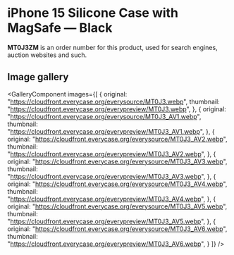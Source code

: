 
# iPhone 15 Silicone Case with MagSafe — Black

<Callout type='info' emoji='👉🏻'>**MT0J3ZM** is an order number for this product, used for search engines, auction websites and such.</Callout>

## Image gallery

<GalleryComponent
    images={[
      {
        original: "https://cloudfront.everycase.org/everysource/MT0J3.webp",
        thumbnail: "https://cloudfront.everycase.org/everypreview/MT0J3.webp",
      },
      {
        original: "https://cloudfront.everycase.org/everysource/MT0J3_AV1.webp",
        thumbnail: "https://cloudfront.everycase.org/everypreview/MT0J3_AV1.webp",
      },
      {
        original: "https://cloudfront.everycase.org/everysource/MT0J3_AV2.webp",
        thumbnail: "https://cloudfront.everycase.org/everypreview/MT0J3_AV2.webp",
      },
      {
        original: "https://cloudfront.everycase.org/everysource/MT0J3_AV3.webp",
        thumbnail: "https://cloudfront.everycase.org/everypreview/MT0J3_AV3.webp",
      },
      {
        original: "https://cloudfront.everycase.org/everysource/MT0J3_AV4.webp",
        thumbnail: "https://cloudfront.everycase.org/everypreview/MT0J3_AV4.webp",
      },
      {
        original: "https://cloudfront.everycase.org/everysource/MT0J3_AV5.webp",
        thumbnail: "https://cloudfront.everycase.org/everypreview/MT0J3_AV5.webp",
      },
      {
        original: "https://cloudfront.everycase.org/everysource/MT0J3_AV6.webp",
        thumbnail: "https://cloudfront.everycase.org/everypreview/MT0J3_AV6.webp",
      }
    ]}
  />
